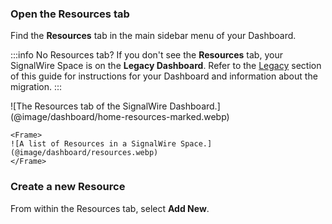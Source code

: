
### Open the Resources tab

Find the **Resources** tab in the main sidebar menu of your Dashboard.

:::info No Resources tab?
If you don't see the **Resources** tab, your SignalWire Space is on the **Legacy Dashboard**.
Refer to the [Legacy](#legacy) section of this guide for instructions for your Dashboard and information about the migration.
:::

<Frame caption="Create and manage all Resources from the SignalWire Dashboard.">
  ![The Resources tab of the SignalWire Dashboard.](@image/dashboard/home-resources-marked.webp)
</Frame>

<div className="row">
  <div className="col col--6">

    <Frame>
    ![A list of Resources in a SignalWire Space.](@image/dashboard/resources.webp)
    </Frame>

  </div>
    <div className="col col--6">
      <ResourcesCard/>
    </div>
  </div>

### Create a new Resource

From within the Resources tab, select **Add New**.